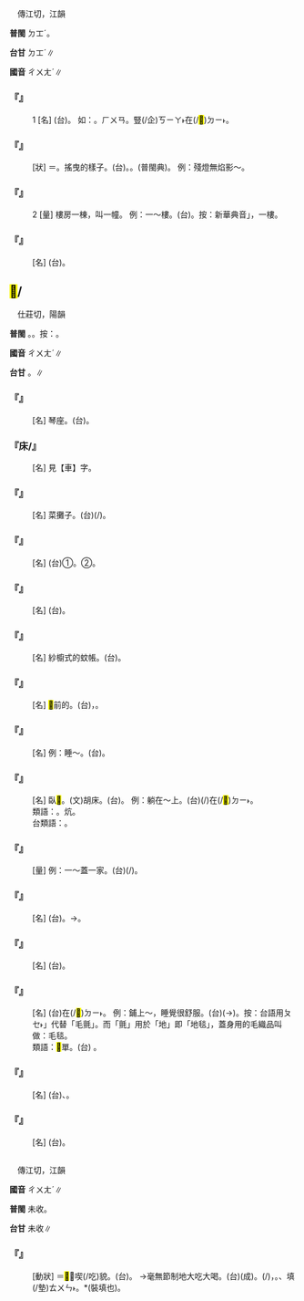 
=={{ruby|幢|ㄔㄨㄤˊ}}==

　傳江切，江韻

'''普閩''' <rt>ㄉㆲˊ</rt>。

'''台甘''' <rt>ㄉㆲˊ</rt>∥

'''國音''' <rt>ㄔㄨㄤˊ</rt>∥

    

==='''『{{ruby|幢|ㄔㄨㄤˊ}}』'''===
:1  [名] (台){{ruby|旗|ㄍㄧˊ}}{{ruby|仔|ㄚ}}{{ruby|類|ㄌㄨㄧ˫}}{{ruby|丌|ㆤ}}{{ruby|物|ㄇㆭㆷ ͘}}{{ruby|/|ㄇㄧㆷ ͘}}{{ruby|件|ㄍㄧㆩ˫}}。 如：{{ruby|幢|ㄉㆲˊ}}{{ruby|幡|ㄏㄨㄢ}}。{{ruby|→|ㄉㆲ˫}}<rt>ㄏㄨㄢ</rt>。豎(/企)<rt>ㄎㄧㄚ˫</rt>在(/<mark>&#xf9853;</mark>)<rt>ㄉㄧ˫</rt>{{ruby|佛|ㄅㄨㆵ ͘}}{{ruby|像|ㄑㄧㆫ˫}}{{ruby|/|ㄑㄧㆧ˫}}{{ruby|前|ㄐㄧㄥˊ}}{{ruby|丌|ㆤ}}{{ruby|旌|ㄐㄧㄥ}}{{ruby|旗|ㄍㄧˊ}}。
    

==='''『{{ruby|幢|ㄔㄨㄤˊ}}{{ruby|幢|ㄔㄨㄤˊ}}』'''===
: [狀] ＝{{ruby|憧|ㄔㄨㄥ}}{{ruby|憧|ㄔㄨㄥ}}。搖曳的樣子。(台){{ruby|搖|ㄧㄜˊ}}{{ruby|咧|ㄌㆤ˪}}{{ruby|搖|ㄧㄜˊ}}{{ruby|咧|ㄌㆤ˪}}。{{ruby|晃|ㄏㄨㆩˋ}}{{ruby|晃|ㄏㄨㆩˋ}}。{{ruby|罕|ㄏㄨㆩˋ}}{{ruby|罕|ㄏㄨㆩˋ}}(普閩典)。 例：殘燈無焰影～。
    

==='''『{{ruby|幢|ㄔㄨㄤˊ}}』'''===
:2  [量] 樓房一棟，叫一幢。 例：一～樓。(台){{ruby|一|ㄐㄧㆵ ͘}}{{ruby|棟|ㄉㆲ˪}}{{ruby|樓|ㄌㄠˊ}}{{ruby|仔|ㄚ}}{{ruby|厝|ㄘㄨ˪}}。按：新華典音{{ruby|「|ㄓㄨㄤˋ}}」，一{{ruby|幢|ㄓㄨㄤˋ}}樓。
    

==='''『{{ruby|經|ㄐㄧㄥ}}{{ruby|幢|ㄔㄨㄤˊ}}』'''===
: [名] (台){{ruby|有|ㄨ˫}}{{ruby|刻|ㄎㄧㆤㆶ}}{{ruby|佛|ㄅㄨㆵ ͘}}{{ruby|丌|ㆤ}}{{ruby|名|ㄇㄧㄚˊ}}{{ruby|字|ㆢㄧ˫}}{{ruby|/|ㄌㄧ˫}}{{ruby|或|ㄧㄚㆷ ͘}}{{ruby|是|ㄒㄧ˫}}{{ruby|經|ㄍㄧㄥ}}{{ruby|咒|ㄐㄧㄨ˪}}{{ruby|丌|ㆤ}}{{ruby|石|ㄐㄧㄜㆷ ͘}}{{ruby|柱|ㄊㄧㄠ˫}}{{ruby|仔|ㄚ}}。
    

==<mark>&#xf9441;</mark>/{{ruby|床|ㄔㄨㄤˊ}}==

　仕莊切，陽韻

'''普閩''' {{ruby|(文)|ㄘㆲˊ}}。{{ruby|(白)|ㄘㆭˊ}}{{ruby|、|ㄙㆭˊ}}。按：{{ruby|甑|ㄙㆭˊ}}。

'''國音''' <rt>ㄔㄨㄤˊ</rt>∥

'''台甘''' {{ruby|(文)|ㄘㆲˊ}}。{{ruby|(語)|ㄘㆭˊ}}∥

    

==='''『{{ruby|琴|ㄑㄧㄣˊ}}{{ruby|<mark>&#xf9441;</mark>|ㄔㄨㄤˊ}}』'''===
: [名] 琴座。(台){{ruby|靠|ㄎㄨㆤ˪}}{{ruby|琴|ㄎㄧㆬˊ}}{{ruby|丌|ㆤ}}{{ruby|器|ㄎㄧ˪}}{{ruby|具|ㄍㄨ˫}}。
    

==='''『{{ruby|車|ㄔㄜ}}床/{{ruby|<mark>&#xf9441;</mark>|ㄔㄨㄤˊ}}』'''===
: [名] 見【車】字。
    

==='''『{{ruby|菜|ㄘㄞˋ}}{{ruby|<mark>&#xf9441;</mark>|ㄔㄨㄤˊ}}』'''===
: [名] 菜攤子。(台){{ruby|菜|ㄘㄞ˪}}{{ruby|架|ㄍㆤ˪}}{{ruby|仔|ㄚ}}(/{{ruby|菜|ㄘㄞ˪}}{{ruby|格|ㄍㆤㆷ}}{{ruby|仔|ㄚ}})。
    

==='''『{{ruby|牙|ㄧㄚˊ}}{{ruby|<mark>&#xf9441;</mark>|ㄔㄨㄤˊ}}』'''===
: [名] (台)①{{ruby|齒|ㄎㄧˋ}}{{ruby|糟|ㄗㄜˊ}}。②{{ruby|鑲|ㄒㄧㆧ}}{{ruby|/|ㄒㄧㆫ}}{{ruby|牙|ㆣㆤˊ}}{{ruby|丌|ㆤ}}{{ruby|眠|ㆠㄧㄣˊ}}{{ruby|床|ㄘㆭˊ}}。
    

==='''『{{ruby|<mark>&#xf9441;</mark>|ㄔㄨㄤˊ}}{{ruby|架|ㄐㄧㄚˋ}}{{ruby|子|·ㄗˇ}}』'''===
: [名] (台){{ruby|眠|ㆠㄧㄣˊ}}{{ruby|床|ㄘㆭˊ}}{{ruby|架|ㄍㆤ˪}}。
    

==='''『{{ruby|<mark>&#xf9441;</mark>|ㄔㄨㄤˊ}}{{ruby|帳|ㄓㄤˋ}}{{ruby|子|·ㄗˇ}}』'''===
: [名] 紗櫥式的蚊帳。(台){{ruby|眠|ㆠㄧㄣˊ}}{{ruby|床|ㄘㆭˊ}}{{ruby|丌|ㆤ}}{{ruby|蚊|ㄅㄤˋ}}{{ruby|罩|ㄉㄚ˪}}。
    

==='''『{{ruby|<mark>&#xf9441;</mark>|ㄔㄨㄤˊ}}{{ruby|帷|ㄨㄟˊ}}{{ruby|子|·ㄗˇ}}』'''===
: [名] <mark>&#xf9441;</mark>前的{{ruby|幔|ㄇㄢˋ}}。(台){{ruby|蚊|ㆠㄤˋ}}{{ruby|罩|ㄉㄚ˪}}{{ruby|前|ㄐㄧㄥˊ}}，{{ruby|蚊|ㆠㄤˋ}}{{ruby|罩|ㄉㄚ˪}}{{ruby|簾|ㄌㄧˊ}}。
    

==='''『{{ruby|光|ㄍㄨㄤ}}{{ruby|板|ㄅㄢˇ}}{{ruby|<mark>&#xf9441;</mark>|ㄔㄨㄤˊ}}』'''===
: [名]  例：睡～。(台){{ruby|無|ㆠㄜˊ}}{{ruby|舒|ㄘㄨ}}{{ruby|蓆|ㄑㄧㄜㆷ ͘}}{{ruby|睏|ㄎㄨㄣ˪}}{{ruby|硬|ㄉㄧㄥ˫}}{{ruby|眠|ㆠㄧㄣˊ}}{{ruby|床|ㄘㆭˊ}}。
    

==='''『{{ruby|<mark>&#xf9441;</mark>|ㄔㄨㄤˊ}}』'''===
: [名] 臥<mark>&#xf9441;</mark>。(文)胡床。(台){{ruby|眠|ㆠㄧㄣˊ}}{{ruby|<mark>&#xf9441;</mark>|ㄘㆭˊ}}。 例：躺在～上。(台){{ruby|倒|ㄉㄜˋ}}(/{{ruby|撐|ㄊㆥ}})在(/<mark>&#xf9853;</mark>)<rt>ㄉㄧ˫</rt>{{ruby|眠|ㆠㄧㄣˊ}}{{ruby|床|ㄘㆭˊ}}{{ruby|頂|ㄉㄧㄥˋ}}。
:類語：{{ruby|榻|ㄊㄚˋ}}。炕。
:
:台類語：{{ruby|囥|ㄎㆲ˪}}{{ruby|床|ㄘㆭˊ}}。
:
    

==='''『{{ruby|<mark>&#xf9441;</mark>|ㄔㄨㄤˊ}}』'''===
: [量]  例：一～{{ruby|被|ㄅㄟˋ}}{{ruby|窩|ㄨㄛ}}蓋一家{{ruby|子|·ㄗˇ}}。(台){{ruby|一|ㄐㄧㆵ ͘}}{{ruby|領|ㄋㄧㄚˋ}}{{ruby|棉|ㄇㄧˊ}}{{ruby|被|ㄆㄨㆤ˫}}{{ruby|/|ㄆㆤ˫}}{{ruby|<mark>&#xffa49;</mark>|ㆠㆤㆷ}}{{ruby|/|ㆠㄨㆤㆷ ͘}}{{ruby|甲|ㄍㄚㆷ}}{{ruby|一|ㄐㄧㆵ ͘}}{{ruby|家|ㄍㆤ}}{{ruby|人|ㄌㄤˊ}}(/{{ruby|歸|ㄍㄨㄧ}}{{ruby|家|ㄍㆤ}}{{ruby|伙|ㄏㄨㆤˋ}}{{ruby|/|ㄏㆤˋ}}{{ruby|/|ㄏㄜˋ}})。
    

==='''『{{ruby|<mark>&#xf9441;</mark>|ㄔㄨㄤˊ}}{{ruby|鋪|ㄆㄨˋ}}』'''===
: [名] (台){{ruby|眠|ㆠㄧㄣˊ}}{{ruby|床|ㄘㆭˊ}}{{ruby|被|ㄆㆤ˫}}{{ruby|/|ㄆㄨㆤ˫}}{{ruby|鋪|ㄆㆦ}}{{ruby|丌|ㆤ}}{{ruby|總|ㄗㆲˋ}}{{ruby|稱|ㄑㄧㄥ}}。→{{ruby|指|ㄐㄧˋ}}{{ruby|眠|ㆠㄧㄣˊ}}{{ruby|床|ㄘㆭˊ}}。
    

==='''『{{ruby|<mark>&#xf9441;</mark>|ㄔㄨㄤˊ}}{{ruby|榻|ㄊㄚˋ}}』'''===
: [名] (台){{ruby|會|ㆤ˫}}{{ruby|得|ㄉㄧㆵ}}{{ruby|睏|ㄎㄨㄣ˪}}{{ruby|兩|ㄋㆭ˫}}{{ruby|個|ㆤˊ}}{{ruby|人|ㄌㄤˊ}}{{ruby|丌|ㆤ}}{{ruby|大|ㄉㄨㄚ˫}}{{ruby|張|ㄉㄧㆧ}}{{ruby|/|ㄉㄧㆫ}}{{ruby|眠|ㆠㄧㄣˊ}}{{ruby|床|ㄘㆭˊ}}。
    

==='''『{{ruby|<mark>&#xf9441;</mark>|ㄔㄨㄤˊ}}{{ruby|氈|ㄓㄢ}}』'''===
: [名] (台){{ruby|鋪|ㄆㆦ}}在(/<mark>&#xf9853;</mark>)<rt>ㄉㄧ˫</rt>{{ruby|臥|ㄫㆦ˫}}{{ruby|床|ㄘㆭˊ}}{{ruby|丌|ㆤ}}{{ruby|毛|ㄇㆦˊ}}{{ruby|織|ㄐㄧㆵ}}{{ruby|品|ㄆㄧㄣˋ}}。 例：鋪上～，睡覺很舒服。(台){{ruby|鋪|ㄆㆦ}}{{ruby|毛|ㄇㆦˊ}}{{ruby|毯|ㄊㄢˋ}}{{ruby|睏|ㄎㄨㄣ˪}}{{ruby|著|ㄉㄧㄜㆷ ͘}}{{ruby|真|ㄐㄧㄣ}}({{ruby|舒|ㄙㄨ}}→){{ruby|酥|ㄙㆦ}}{{ruby|爽|ㄙㆲˋ}}。按：台語用{{ruby|「|ㄘㄨ}}<rt>ㄆㆤ˫</rt>{{ruby|/|ㄆㄨㆤ˫}}」代替「毛氈」。而「氈」用於「地{{ruby|氈|ㄓㄢ}}」即「地毯」，蓋身用的毛織品叫做：毛毯。
:類語：<mark>&#xf9441;</mark>單。(台){{ruby|<mark>&#xf9441;</mark>|ㄘㆭˊ}}{{ruby|巾|ㄍㄨㄣ}}{{ruby|/|ㄍㄧㄣ}} 。
:
    

==='''『{{ruby|鉋|ㄅㄠˋ}}{{ruby|<mark>&#xf9441;</mark>|ㄔㄨㄤˊ}}』'''===
: [名] (台){{ruby|搭|ㄉㄚㆷ}}{{ruby|架|ㄍㆤ˪}}、{{ruby|利|ㄌㄧ˫}}{{ruby|用|ㄧㆲ˫}}{{ruby|齒|ㄎㄧˋ}}{{ruby|輪|ㄌㄨㄣˊ}}{{ruby|削|ㄒㄧㄚㆷ}}{{ruby|物|ㄇㆭㆷ ͘}}{{ruby|/|ㄇㄧㆷ ͘}}{{ruby|丌|ㆤ}}{{ruby|機|ㄍㄧ}}{{ruby|器|ㄎㄧ˪}}。
    

==='''『{{ruby|河|ㄏㄜˊ}}{{ruby|<mark>&#xf9441;</mark>|ㄔㄨㄤˊ}}』'''===
: [名] (台){{ruby|溪|ㄎㄨㆤ}}{{ruby|/|ㄎㆤ}}{{ruby|底|ㄉㆤˋ}}。
    

=={{ruby|<mark>&#xf9d49;</mark>|ㄔㄨㄤˊ}}==

　傳江切，江韻

'''國音''' <rt>ㄔㄨㄤˊ</rt>∥

'''普閩''' 未收。

'''台甘''' 未收∥

    

==='''『{{ruby|<mark>&#xf9d49;</mark>|ㄔㄨㄤˊ}}』'''===
: [動狀] ＝<mark>&#xf9d4a;</mark>，喫(/吃)貌。(台){{ruby|食|ㄐㄧㄚㆷ ͘}}{{ruby|無|ㆠㄜˊ}}{{ruby|廉|ㄌㄧㆬˊ}}{{ruby|也|ㄧㄚ˫}}。 →毫無節制地大吃大喝。(台){{ruby|嘴|ㄘㄨㄧ˪}}{{ruby|不|ㄅㄨㆵ}}{{ruby|廉|ㄌㄧㆬˊ}}(成)。{{ruby|看|ㄎㄨㆩ˪}}{{ruby|著|ㄉㄧㄜㆷ ͘}}{{ruby|食|ㄐㄧㄚㆷ ͘}}{{ruby|物|ㄇㆭㆷ ͘}}{{ruby|/|ㄇㄧㆷ ͘}}{{ruby|著|ㄉㄧㄜㆷ}}(/{{ruby|都|ㄉㄜ˫}}){{ruby|食|ㄐㄧㄚㆷ ͘}}，{{ruby|無|ㆠㄜˊ}}{{ruby|枵|ㄧㄠ}}{{ruby|無|ㆠㄜˊ}}{{ruby|飽|ㄅㄚˋ}}。{{ruby|一|ㄧㆵ}}{{ruby|直|ㄉㄧㆵ ͘}}{{ruby|<mark>&#xffca8;</mark>|ㄏㆦˊ}}、{{ruby|一|ㄧㆵ}}{{ruby|直|ㄊㄧㆵ ͘}}填(/墊)<rt>ㄊㄨㄣ˫</rt>。{{ruby|一|ㄧㆵ}}{{ruby|直|ㄊㄧㆵ ͘}}{{ruby|撞|ㄉㆲ˫}}*(裝填也)。
:
    

